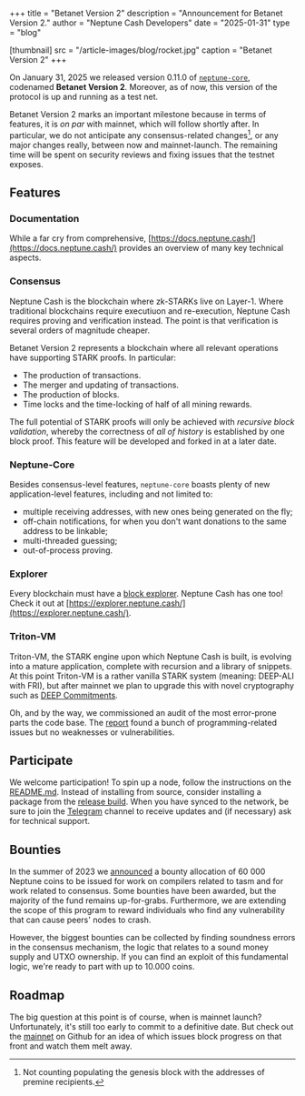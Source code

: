 +++
title = "Betanet Version 2"
description = "Announcement for Betanet Version 2."
author = "Neptune Cash Developers"
date = "2025-01-31"
type = "blog"

[thumbnail]
src = "/article-images/blog/rocket.jpg"
caption = "Betanet Version 2"
+++


On January 31, 2025 we released version 0.11.0 of [`neptune-core`](https://github.com/Neptune-Crypto/neptune-core), codenamed **Betanet Version 2**. Moreover, as of now, this version of the protocol is up and running as a test net.

Betanet Version 2 marks an important milestone because in terms of features, it is *on par* with mainnet, which will follow shortly after. In particular, we do not anticipate any consensus-related changes[^1], or any major changes really, between now and mainnet-launch. The remaining time will be spent on security reviews and fixing issues that the testnet exposes.

## Features

### Documentation

While a far cry from comprehensive, [https://docs.neptune.cash/](https://docs.neptune.cash/) provides an overview of many key technical aspects.

### Consensus

Neptune Cash is the blockchain where zk-STARKs live on Layer-1. Where traditional blockchains require executiuon and re-execution, Neptune Cash requires proving and verification instead. The point is that verification is several orders of magnitude cheaper.

Betanet Version 2 represents a blockchain where all relevant operations have supporting STARK proofs. In particular:
 - The production of transactions.
 - The merger and updating of transactions.
 - The production of blocks.
 - Time locks and the time-locking of half of all mining rewards.

The full potential of STARK proofs will only be achieved with *recursive block validation*, whereby the correctness of *all of history* is established by one
block proof. This feature will be developed and forked in at a later date.

### Neptune-Core

Besides consensus-level features, `neptune-core` boasts plenty of new application-level features, including and not limited to:

 - multiple receiving addresses, with new ones being generated on the fly;
 - off-chain notifications, for when you don't want donations to the same address to be linkable;
 - multi-threaded guessing;
 - out-of-process proving.


### Explorer

Every blockchain must have a [block explorer](https://github.com/Neptune-Crypto/neptune-explorer). Neptune Cash has one too! Check it out at [https://explorer.neptune.cash/](https://explorer.neptune.cash/).

### Triton-VM

Triton-VM, the STARK engine upon which Neptune Cash is built, is evolving into a mature application, complete with recursion and a library of snippets. At this point Triton-VM is a rather vanilla STARK system (meaning: DEEP-ALI with FRI), but after mainnet we plan to upgrade this with novel cryptography such as [DEEP Commitments](https://eprint.iacr.org/2024/1752).

Oh, and by the way, we commissioned an audit of the most error-prone parts the code base. The [report](triton-vm-audit-hridam-basu.pdf) found a bunch of programming-related issues but no weaknesses or vulnerabilities.

## Participate

We welcome participation! To spin up a node, follow the instructions on the [README.md](https://github.com/Neptune-Crypto/neptune-core). Instead of installing from source, consider installing a package from the [release build](https://github.com/Neptune-Crypto/neptune-core/releases/tag/v0.0.11). When you have synced to the network, be sure to join the [Telegram](https://t.me/neptune_project) channel to receive updates and (if necessary) ask for technical support.

## Bounties

In the summer of 2023 we [announced](/articles/contributing) a bounty allocation of 60 000 Neptune coins to be issued for work on compilers related to tasm and for work related to consensus. Some bounties have been awarded, but the majority of the fund remains up-for-grabs. Furthermore, we are extending the scope of this program to reward individuals who find any vulnerability that can cause peers' nodes to crash.

However, the biggest bounties can be collected by finding soundness errors in the consensus mechanism, the logic that relates to a sound money supply and UTXO ownership. If you can find an exploit of this fundamental logic, we're ready to part with up to 10.000 coins.

## Roadmap

The big question at this point is of course, when is mainnet launch? Unfortunately, it's still too early to commit to a definitive date. But check out the [mainnet](https://github.com/Neptune-Crypto/neptune-core/issues?q=is%3Aissue+is%3Aopen+label%3Amainnet) on Github for an idea of which issues block progress on that front and watch them melt away.

[^1]: Not counting populating the genesis block with the addresses of premine recipients.